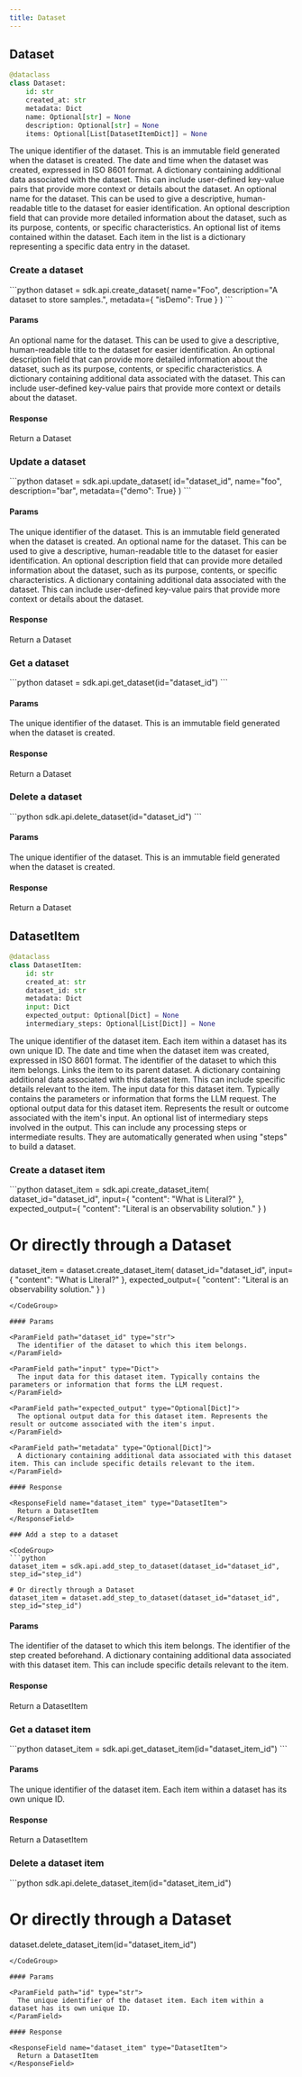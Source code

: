 ```yaml
---
title: Dataset
---
```


## Dataset

```python
@dataclass
class Dataset:
    id: str
    created_at: str
    metadata: Dict
    name: Optional[str] = None
    description: Optional[str] = None
    items: Optional[List[DatasetItemDict]] = None
```

<ParamField path="id" type="str">
  The unique identifier of the dataset. This is an immutable field generated when the dataset is created.
</ParamField>

<ParamField path="created_at" type="str">
  The date and time when the dataset was created, expressed in ISO 8601 format. 
</ParamField>

<ParamField path="metadata" type="Dict">
  A dictionary containing additional data associated with the dataset. This can include user-defined key-value pairs that provide more context or details about the dataset.
</ParamField>

<ParamField path="name" type="Optional[str]">
  An optional name for the dataset. This can be used to give a descriptive, human-readable title to the dataset for easier identification.
</ParamField>

<ParamField path="description" type="Optional[str]">
  An optional description field that can provide more detailed information about the dataset, such as its purpose, contents, or specific characteristics.
</ParamField>

<ParamField path="items" type="Optional[List[DatasetItemDict]]">
  An optional list of items contained within the dataset. Each item in the list is a dictionary representing a specific data entry in the dataset.
</ParamField>

### Create a dataset

<CodeGroup>
```python
dataset = sdk.api.create_dataset(
    name="Foo", description="A dataset to store samples.", metadata={ "isDemo": True }
)
```
</CodeGroup>

#### Params

<ParamField path="name" type="Optional[str]">
  An optional name for the dataset. This can be used to give a descriptive, human-readable title to the dataset for easier identification.
</ParamField>

<ParamField path="description" type="Optional[str]">
  An optional description field that can provide more detailed information about the dataset, such as its purpose, contents, or specific characteristics.
</ParamField>

<ParamField path="metadata" type="Optional[str]">
  A dictionary containing additional data associated with the dataset. This can include user-defined key-value pairs that provide more context or details about the dataset.
</ParamField>

#### Response

<ResponseField name="dataset" type="Dataset">
  Return a Dataset
</ResponseField>

### Update a dataset

<CodeGroup>
```python 
dataset = sdk.api.update_dataset(
    id="dataset_id", name="foo", description="bar", metadata={"demo": True}
)
```
</CodeGroup>

#### Params

<ParamField path="id" type="str">
  The unique identifier of the dataset. This is an immutable field generated when the dataset is created.
</ParamField>

<ParamField path="name" type="Optional[str]">
  An optional name for the dataset. This can be used to give a descriptive, human-readable title to the dataset for easier identification.
</ParamField>

<ParamField path="description" type="Optional[str]">
  An optional description field that can provide more detailed information about the dataset, such as its purpose, contents, or specific characteristics.
</ParamField>

<ParamField path="metadata" type="Optional[str]">
  A dictionary containing additional data associated with the dataset. This can include user-defined key-value pairs that provide more context or details about the dataset.
</ParamField>

#### Response

<ResponseField name="dataset" type="Dataset">
  Return a Dataset
</ResponseField>

### Get a dataset

<CodeGroup>
```python 
dataset = sdk.api.get_dataset(id="dataset_id")
```
</CodeGroup>

#### Params

<ParamField path="id" type="str">
  The unique identifier of the dataset. This is an immutable field generated when the dataset is created.
</ParamField>

#### Response

<ResponseField name="dataset" type="Dataset">
  Return a Dataset
</ResponseField>

### Delete a dataset

<CodeGroup>
```python 
sdk.api.delete_dataset(id="dataset_id")
```
</CodeGroup>

#### Params

<ParamField path="id" type="str">
  The unique identifier of the dataset. This is an immutable field generated when the dataset is created.
</ParamField>

#### Response

<ResponseField name="dataset" type="Dataset">
  Return a Dataset
</ResponseField>

## DatasetItem

```python
@dataclass
class DatasetItem:
    id: str
    created_at: str
    dataset_id: str
    metadata: Dict
    input: Dict
    expected_output: Optional[Dict] = None
    intermediary_steps: Optional[List[Dict]] = None
```

<ParamField path="id" type="str">
  The unique identifier of the dataset item. Each item within a dataset has its own unique ID.
</ParamField>

<ParamField path="created_at" type="str">
   The date and time when the dataset item was created, expressed in ISO 8601 format.
</ParamField>

<ParamField path="dataset_id" type="str">
  The identifier of the dataset to which this item belongs. Links the item to its parent dataset.
</ParamField>

<ParamField path="metadata" type="Dict">
  A dictionary containing additional data associated with this dataset item. This can include specific details relevant to the item.
</ParamField>

<ParamField path="input" type="Dict">
  The input data for this dataset item. Typically contains the parameters or information that forms the LLM request.
</ParamField>

<ParamField path="expected_output" type="Optional[Dict]">
  The optional output data for this dataset item. Represents the result or outcome associated with the item's input.
</ParamField>

<ParamField path="intermediary_steps" type="Optional[List[Dict]]">
  An optional list of intermediary steps involved in the output. This can include any processing steps or intermediate results. They are automatically generated when using "steps" to build a dataset.
</ParamField>


### Create a dataset item

<CodeGroup>
```python
dataset_item = sdk.api.create_dataset_item(
  dataset_id="dataset_id",
  input={ "content": "What is Literal?" },
  expected_output={ "content": "Literal is an observability solution." }
)

# Or directly through a Dataset
dataset_item = dataset.create_dataset_item(
  dataset_id="dataset_id",
  input={ "content": "What is Literal?" },
  expected_output={ "content": "Literal is an observability solution." }
)
```
</CodeGroup>

#### Params

<ParamField path="dataset_id" type="str">
  The identifier of the dataset to which this item belongs.
</ParamField>

<ParamField path="input" type="Dict">
  The input data for this dataset item. Typically contains the parameters or information that forms the LLM request.
</ParamField>

<ParamField path="expected_output" type="Optional[Dict]">
  The optional output data for this dataset item. Represents the result or outcome associated with the item's input.
</ParamField>

<ParamField path="metadata" type="Optional[Dict]">
  A dictionary containing additional data associated with this dataset item. This can include specific details relevant to the item.
</ParamField>

#### Response

<ResponseField name="dataset_item" type="DatasetItem">
  Return a DatasetItem
</ResponseField>

### Add a step to a dataset

<CodeGroup>
```python 
dataset_item = sdk.api.add_step_to_dataset(dataset_id="dataset_id", step_id="step_id")

# Or directly through a Dataset
dataset_item = dataset.add_step_to_dataset(dataset_id="dataset_id", step_id="step_id")
```
</CodeGroup>

#### Params

<ParamField path="dataset_id" type="str">
  The identifier of the dataset to which this item belongs. 
</ParamField>

<ParamField path="step_id" type="str">
  The identifier of the step created beforehand. 
</ParamField>

<ParamField path="metadata" type="Optional[Dict]">
  A dictionary containing additional data associated with this dataset item. This can include specific details relevant to the item.
</ParamField>

#### Response

<ResponseField name="dataset_item" type="DatasetItem">
  Return a DatasetItem
</ResponseField>

### Get a dataset item

<CodeGroup>
```python
dataset_item = sdk.api.get_dataset_item(id="dataset_item_id")
```
</CodeGroup>

#### Params

<ParamField path="id" type="str">
  The unique identifier of the dataset item. Each item within a dataset has its own unique ID.
</ParamField>

#### Response

<ResponseField name="dataset_item" type="DatasetItem">
  Return a DatasetItem
</ResponseField>

### Delete a dataset item

<CodeGroup>
```python
sdk.api.delete_dataset_item(id="dataset_item_id")

# Or directly through a Dataset
dataset.delete_dataset_item(id="dataset_item_id")
```
</CodeGroup>

#### Params

<ParamField path="id" type="str">
  The unique identifier of the dataset item. Each item within a dataset has its own unique ID.
</ParamField>

#### Response

<ResponseField name="dataset_item" type="DatasetItem">
  Return a DatasetItem
</ResponseField>
